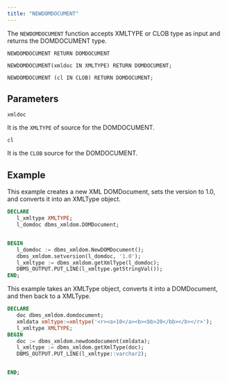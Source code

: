 ```yaml
---
title: "NEWDOMDOCUMENT"
---
```



The `NEWDOMDOCUMENT` function accepts XMLTYPE or CLOB type as input and returns the DOMDOCUMENT type.

```
NEWDOMDOCUMENT RETURN DOMDOCUMENT

NEWDOMDOCUMENT(xmldoc IN XMLTYPE) RETURN DOMDOCUMENT;

NEWDOMDOCUMENT (cl IN CLOB) RETURN DOMDOCUMENT;
```

## Parameters

`xmldoc`

It is the `XMLTYPE` of source for the DOMDOCUMENT.

`cl`

It is the `CLOB` source for the DOMDOCUMENT.

## Example

This example creates a new XML DOMDocument, sets the version to 1.0, and converts it into an XMLType object.

```sql
DECLARE
   l_xmltype XMLTYPE;
   l_domdoc dbms_xmldom.DOMDocument;


BEGIN
   l_domdoc := dbms_xmldom.NewDOMDocument();
   dbms_xmldom.setversion(l_domdoc, '1.0');
   l_xmltype := dbms_xmldom.getXmlType(l_domdoc);
   DBMS_OUTPUT.PUT_LINE(l_xmltype.getStringVal());
END;
```

This example takes an XMLType object, converts it into a DOMDocument, and then back to a XMLType.

```sql
DECLARE
   doc dbms_xmldom.domdocument;
   xmldata xmltype:=xmltype('<r><a>10</a><b><bb>20</bb></b></r>');
   l_xmltype XMLTYPE;
BEGIN
   doc := dbms_xmldom.newdomdocument(xmldata);
   l_xmltype := dbms_xmldom.getXmlType(doc);
   DBMS_OUTPUT.PUT_LINE(l_xmltype::varchar2);


END;
```